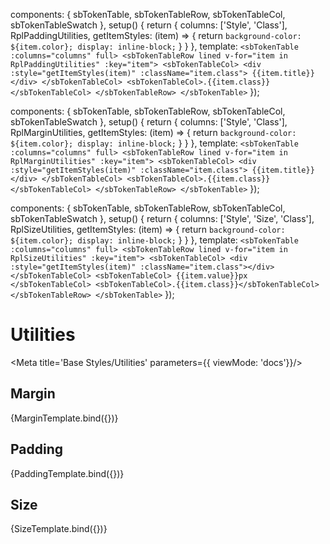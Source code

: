 

  components: { sbTokenTable, sbTokenTableRow, sbTokenTableCol, sbTokenTableSwatch },
  setup() {
    return {
      columns: ['Style', 'Class'],
      RplPaddingUtilities,
      getItemStyles: (item) => {
        return `background-color: ${item.color}; display: inline-block;`
      }
    }
  },
  template: `
    <sbTokenTable :columns="columns" full>
      <sbTokenTableRow lined v-for="item in RplPaddingUtilities" :key="item">
        <sbTokenTableCol>
          <div :style="getItemStyles(item)" :className="item.class">
            {{item.title}}
          </div>
        </sbTokenTableCol>
        <sbTokenTableCol>.{{item.class}}</sbTokenTableCol>
      </sbTokenTableRow>
    </sbTokenTable>
  `
});

  components: { sbTokenTable, sbTokenTableRow, sbTokenTableCol, sbTokenTableSwatch },
  setup() {
    return {
      columns: ['Style', 'Class'],
      RplMarginUtilities,
      getItemStyles: (item) => {
        return `background-color: ${item.color}; display: inline-block;`
      }
    }
  },
  template: `
    <sbTokenTable :columns="columns" full>
      <sbTokenTableRow lined v-for="item in RplMarginUtilities" :key="item">
        <sbTokenTableCol>
          <div :style="getItemStyles(item)" :className="item.class">
            {{item.title}}
          </div>
        </sbTokenTableCol>
        <sbTokenTableCol>.{{item.class}}</sbTokenTableCol>
      </sbTokenTableRow>
    </sbTokenTable>
  `
});

  components: { sbTokenTable, sbTokenTableRow, sbTokenTableCol, sbTokenTableSwatch },
  setup() {
    return {
      columns: ['Style', 'Size', 'Class'],
      RplSizeUtilities,
      getItemStyles: (item) => {
        return `background-color: ${item.color}; display: inline-block;`
      }
    }
  },
  template: `
    <sbTokenTable :columns="columns" full>
      <sbTokenTableRow lined v-for="item in RplSizeUtilities" :key="item">
        <sbTokenTableCol>
          <div :style="getItemStyles(item)" :className="item.class"></div>
        </sbTokenTableCol>
        <sbTokenTableCol>
          {{item.value}}px
        </sbTokenTableCol>
        <sbTokenTableCol>.{{item.class}}</sbTokenTableCol>
      </sbTokenTableRow>
    </sbTokenTable>
  `
});

# Utilities

<Meta title='Base Styles/Utilities' parameters={{ viewMode: 'docs'}}/>

## Margin

<Canvas>
  <Story name="Margin" parameters={{
    design: {
      type: 'figma',
      url: 'https://www.figma.com/file/jtsOPNk1k4cWnumzkZgclD/Ripple-2.0-PoC?node-id=1286%3A17240',
    }
  }}>
    {MarginTemplate.bind({})}
  </Story>
</Canvas>

## Padding

<Canvas>
  <Story name="Padding" parameters={{
    design: {
      type: 'figma',
      url: 'https://www.figma.com/file/jtsOPNk1k4cWnumzkZgclD/Ripple-2.0-PoC?node-id=1286%3A17240',
    }
  }}>
    {PaddingTemplate.bind({})}
  </Story>
</Canvas>

## Size

<Canvas>
  <Story name="Size" parameters={{
    design: {
      type: 'figma',
      url: 'https://www.figma.com/file/jtsOPNk1k4cWnumzkZgclD/Ripple-2.0-PoC?node-id=1286%3A17240',
    }
  }}>
    {SizeTemplate.bind({})}
  </Story>
</Canvas>
